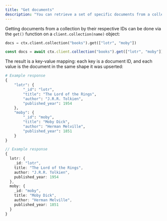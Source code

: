 ```yaml
---
title: "Get documents"
description: "You can retrieve a set of specific documents from a collection by calling `client.collection(name).get([ids])`."
---
```


Getting documents from a collection by their respective IDs can be done via the `get()` function on a `client.collection(name)` object:

<CodeGroup>

```python Python
docs = ctx.client.collection("books").get(["lotr", "moby"])
```


```typescript Javascript
const docs = await ctx.client.collection("books").get(["lotr", "moby"])
```

</CodeGroup>

The result is a key-value mapping: each key is a document ID, and each value is the document in the same shape it was upserted:

<CodeGroup>

```python Python
# Example response
{
    "lotr": {
		"_id": "lotr",
        "title": "The Lord of the Rings",
        "author": "J.R.R. Tolkien",
        "published_year": 1954
    },
    "moby": {
		"_id": "moby",
        "title": "Moby Dick",
        "author": "Herman Melville",
        "published_year": 1851
    }
}
```


```typescript Javascript
// Example response
{
  lotr: {
	_id: "lotr",
    title: "The Lord of the Rings",
    author: "J.R.R. Tolkien",
    published_year: 1954
  },
  moby: {
	_id: "moby",
    title: "Moby Dick",
    author: "Herman Melville",
    published_year: 1851
  }
}
```

</CodeGroup>